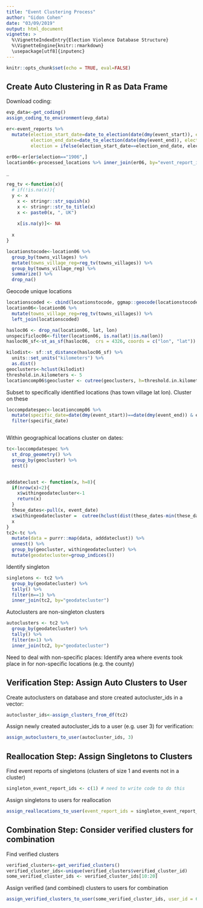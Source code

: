```yaml
---
title: "Event Clustering Process"
author: "Gidon Cohen"
date: "03/09/2019"
output: html_document
vignette: >
  %\VignetteIndexEntry{Election Violence Database Structure}
  %\VignetteEngine{knitr::rmarkdown}
  \usepackage[utf8]{inputenc}
---
```


```r
knitr::opts_chunk$set(echo = TRUE, eval=FALSE)
```

## Create Auto Clustering in R as Data Frame

Download coding:
```r

evp_data<-get_coding()
assign_coding_to_environment(evp_data)
```


```r
er<-event_reports %>%
  mutate(election_start_date=date_to_election(date(dmy(event_start)), election_start_col="dissolution", election_end_col="commencement"),
         election_end_date=date_to_election(date(dmy(event_end)), election_start_col="dissolution", election_end_col="commencement"),
         election = ifelse(election_start_date==election_end_date, election_start_date, "ambiguous"))

er06<-er[er$election=="1906",]
location06<-processed_locations %>% inner_join(er06, by="event_report_id")

_

reg_tv <-function(x){
  # if(!is.na(x)){
  y <- x
    x <- stringr::str_squish(x)
    x <- stringr::str_to_title(x)
    x <- paste0(x, ", UK")
    
    x[is.na(y)]<- NA
  
  x
}

locationstocode<-location06 %>%
  group_by(towns_villages) %>%
  mutate(towns_village_reg=reg_tv(towns_villages)) %>%
  group_by(towns_village_reg) %>%
  summarize() %>%
  drop_na()

```

Geocode unique locations
```r

locationscoded <- cbind(locationstocode, ggmap::geocode(locationstocode$towns_village_reg))
location06<-location06 %>%
  mutate(towns_village_reg=reg_tv(towns_villages)) %>%
  left_join(locationscoded)

hasloc06 <- drop_na(location06, lat, lon)
unspecificloc06<-filter(location06, is.na(lat)|is.na(lon))
hasloc06_sf<-st_as_sf(hasloc06,  crs = 4326, coords = c("lon", "lat"))

kilodist<- sf::st_distance(hasloc06_sf) %>%
  units::set_units("kilometers") %>%
  as.dist()
geoclusters<-hclust(kilodist)
threshold.in.kilometers <- 5
locationcomp06$geocluster <- cutree(geoclusters, h=threshold.in.kilometers)

```

Subset to specifically identified locations  (has town village lat lon).
Cluster on these 


```r
loccompdatespec<-locationcomp06 %>%
  mutate(specific_date=date(dmy(event_start))==date(dmy(event_end)) & event_timeframe_quantifier=="during", event_date=date(dmy(event_start))) %>%
  filter(specific_date)



```

Within geographical locations cluster on dates:
```r
tc<-loccompdatespec %>%
  st_drop_geometry() %>%
  group_by(geocluster) %>%
  nest()


adddateclust <- function(x, h=8){
  if(nrow(x)<2){
    x$withingeodatecluster<-1
    return(x)
  }
  these_dates<-pull(x, event_date)
  x$withingeodatecluster =  cutree(hclust(dist(these_dates-min(these_dates))), h=h)
  x
}
tc2<-tc %>%
  mutate(data = purrr::map(data, adddateclust)) %>%
  unnest() %>%
  group_by(geocluster, withingeodatecluster) %>%
  mutate(geodatecluster=group_indices())

```



Identify singleton 
```r
singletons <- tc2 %>% 
  group_by(geodatecluster) %>% 
  tally() %>% 
  filter(n==1) %>% 
  inner_join(tc2, by="geodatecluster")

```

Autoclusters are non-singleton clusters 

```r
autoclusters <- tc2 %>% 
  group_by(geodatecluster) %>% 
  tally() %>% 
  filter(n>1) %>% 
  inner_join(tc2, by="geodatecluster")
```


Need to deal with non-specific places:
Identify area where events took place in for non-specific locations (e.g. the county)

## Verification Step: Assign Auto Clusters to User

Create autoclusters on database and store created autocluster_ids in a vector:
```r
autocluster_ids<-assign_clusters_from_df(tc2)
```

Assign newly created autocluster_ids to a user (e.g. user 3) for verification:
```r
assign_autoclusters_to_user(autocluster_ids, 3)

```


## Reallocation Step: Assign Singletons to Clusters

Find event reports of singletons (clusters of size 1 and events not in a cluster)
```r
singleton_event_report_ids <- c(1) # need to write code to do this
```


Assign singletons to users for reallocation
```r
assign_reallocations_to_user(event_report_ids = singleton_event_report_ids, user_id = 3)
```

## Combination Step: Consider verified clusters for combination

Find verified clusters
```r
verified_clusters<-get_verified_clusters()
verified_cluster_ids<-unique(verified_clusters$verified_cluster_id)
some_verified_cluster_ids <- verified_cluster_ids[10:20]
```


Assign verified (and combined) clusters to users for combination
```r

assign_verified_clusters_to_user(some_verified_cluster_ids, user_id = 6)
```

